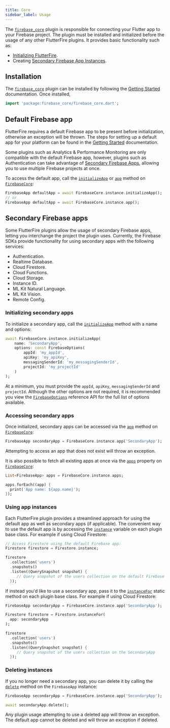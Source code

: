 ```yaml
---
title: Core
sidebar_label: Usage
---
```


The [`firebase_core`](!firebase_core) plugin is responsible for connecting your Flutter app to your Firebase project. The plugin must be
installed and initialized before the usage of any other FlutterFire plugins. It provides basic functionality such
as:

- [Initializing FlutterFire](../overview.mdx#initializing-flutterfire).
- Creating [Secondary Firebase App Instances](#secondary-firebase-apps).

## Installation

The [`firebase_core`](!firebase_core) plugin can be installed by following the [Getting Started](../overview.mdx) documentation. Once installed,

```dart
import 'package:firebase_core/firebase_core.dart';
```

## Default Firebase app

FlutterFire requires a default Firebase app to be present before initialization, otherwise an exception will be thrown.
The steps for setting up a default app for your platform can be found in the [Getting Started](../overview.mdx) documentation.

Some plugins such as Analytics & Performance Monitoring are only compatible with the default Firebase app, however,
plugins such as Authentication can take advantage of [Secondary Firebase Apps](#secondary-firebase-apps),
allowing you to use multiple Firebase projects at once.

To access the default app, call the [`initializeApp`](!firebase_core.FirebaseApp.initializeApp) or [`app`](!firebase_core.FirebaseApp.app) method on [`FirebaseCore`](!firebase_core):

```dart
FirebaseApp defaultApp = await FirebaseCore.instance.initializeApp();
// or
FirebaseApp defaultApp = await FirebaseCore.instance.app();
```

## Secondary Firebase apps

Some FlutterFire plugins allow the usage of secondary Firebase apps, letting you interchange the project the
plugin uses. Currently, the Firebase SDKs provide functionality for using secondary apps with the following services:

- Authentication.
- Realtime Database.
- Cloud Firestore.
- Cloud Functions.
- Cloud Storage.
- Instance ID.
- ML Kit Natural Language.
- ML Kit Vision.
- Remote Config.

### Initializing secondary apps

To initialize a secondary app, call the [`initializeApp`](!firebase_core.FirebaseApp.initializeApp) method with a name and options:

```dart
await FirebaseCore.instance.initializeApp(
    name: 'SecondaryApp',
    options: const FirebaseOptions(
        appId: 'my_appId',
        apiKey: 'my_apiKey',
        messagingSenderId: 'my_messagingSenderId',
        projectId: 'my_projectId'
    )
);
```

At a minimum, you must provide the `appId`, `apiKey`, `messagingSenderId` and `projectId`. Although the other options
are not required, it is recommended you view the [`FirebaseOptions`](!firebase_core_platform_interface.FirebaseOptions) reference API for the full list of options available.

### Accessing secondary apps

Once initialized, secondary apps can be accessed via the [`app`](!firebase_core.FirebaseApp) method on [`FirebaseCore`](!firebase_core):

```dart
FirebaseApp secondaryApp = FirebaseCore.instance.app('SecondaryApp');
```

Attempting to access an app that does not exist will throw an exception.

It is also possible to fetch all existing apps at once via the [`apps`](!firebase_core.FirebaseApp.apps) property on [`FirebaseCore`](!firebase_core):

```dart
List<FirebaseApp> apps = FirebaseCore.instance.apps;

apps.forEach((app) {
  print('App name: ${app.name}');
});
```

### Using app instances

Each FlutterFire plugin provides a streamlined approach for using the default app as well as secondary apps (if applicable).
The convenient way to use the default app is by accessing the [`instance`](!firebase_core.FirebaseApp.instance) variable on each plugin base class. For example
if using Cloud Firestore:

```dart
// Access Firestore using the default Firebase app:
Firestore firestore = Firestore.instance;

firestore
  .collection('users')
  .snapshots()
  .listen((QuerySnapshot snapshot) {
     // Query snapshot of the users collection on the default Firebase app
  });
```

If instead you'd like to use a secondary app, pass it to the [`instanceFor`](!firebase_core.FirebaseApp.instanceFor) static method on each plugin base class. For
example if using Cloud Firestore:

```dart
FirebaseApp secondaryApp = FirebaseCore.instance.app('SecondaryApp');

Firestore firestore = Firestore.instanceFor(
  app: secondaryApp
);

firestore
  .collection('users')
  .snapshots()
  .listen((QuerySnapshot snapshot) {
     // Query snapshot of the users collection on the SecondaryApp
  });
```

### Deleting instances

If you no longer need a secondary app, you can delete it by calling the [`delete`](!firebase_core.FirebaseApp.delete) method on the `FirebaseApp` instance:

```dart
FirebaseApp secondaryApp = FirebaseCore.instance.app('SecondaryApp');

await secondaryApp.delete();
```

Any plugin usage attempting to use a deleted app will throw an exception. The default app cannot be deleted and will
throw an exception if deleted.
